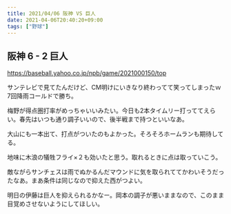 ```yaml
---
title: 2021/04/06 阪神 VS 巨人
date: 2021-04-06T20:40:20+09:00
tags: ["野球"]
---
```


## 阪神 6 - 2 巨人

https://baseball.yahoo.co.jp/npb/game/2021000150/top

サンテレビで見てたんだけど、CM明けにいきなり終わってて笑ってしまったｗ 7回降雨コールドで勝ち。

梅野が得点圏打率がめっちゃいいみたい。今日も2本タイムリー打っててえらい。春先はいつも通り調子いいので、後半戦まで持つといいなあ。

大山にも一本出て、打点がついたのもよかった。そろそろホームランも期待してる。

地味に木浪の犠牲フライ×２も効いたと思う。取れるときに点は取っていこう。

敵ながらサンチェスは雨でぬかるんだマウンドに気を取られててかわいそうだったなあ。まあ条件は同じなので抑えた西がつよい。

明日の伊藤は巨人を抑えられるかなー。岡本の調子が悪いままなので、このまま目覚めさせないようにしてほしい。
